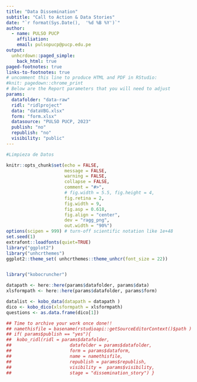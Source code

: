 ```yaml
---
title: "Data Dissemination"
subtitle: "Call to Action & Data Stories"
date: "`r format(Sys.Date(),  '%d %B %Y')`"
author:
  - name: PULSO PUCP
    affiliation:
    email: pulsopucp@pucp.edu.pe
output:
  unhcrdown::paged_simple:
    back_html: true
paged-footnotes: true
links-to-footnotes: true
# uncomment this line to produce HTML and PDF in RStudio:
#knit: pagedown::chrome_print
# Below are the Report parameters that you will need to adjust
params:
  datafolder: "data-raw"
  ridl: "ridlproject"
  data: "dataVBG.xlsx"
  form: "form.xlsx"
  datasource: "PULSO PUCP, 2023"
  publish: "no"
  republish: "no"
  visibility: "public"
---
```


```r
#Limpieza de Datos
```

```r
knitr::opts_chunk$set(echo = FALSE, 
                      message = FALSE, 
                      warning = FALSE,
                      collapse = FALSE,
                      comment = "#>",
                      # fig.width = 5.5, fig.height = 4,
                      fig.retina = 2, 
                      fig.width = 9,
                      fig.asp = 0.618,
                      fig.align = "center",
                      dev = "ragg_png",
                      out.width = "90%")
options(scipen = 999) # turn-off scientific notation like 1e+48
set.seed(1)
extrafont::loadfonts(quiet=TRUE)
library("ggplot2")
library("unhcrthemes")
ggplot2::theme_set( unhcrthemes::theme_unhcr(font_size = 22))


library("kobocruncher")

```









```r
datapath <- here::here(params$datafolder, params$data)
xlsformpath <- here::here(params$datafolder, params$form) 

datalist <- kobo_data(datapath = datapath )
dico <- kobo_dico(xlsformpath = xlsformpath)
questions <- as.data.frame(dico[1])
```




```r
## Time to archive your work once done!!
## namethisfile = basename(rstudioapi::getSourceEditorContext()$path )  
## if( params$publish == "yes"){
##  kobo_ridl(ridl = params$datafolder,
##                      datafolder = params$datafolder,
##                      form = params$dataform,
##                      name = namethisfile,
##                      republish = params$republish,
##                      visibility =  params$visibility,
##                      stage = "dissemination_story") }
```
